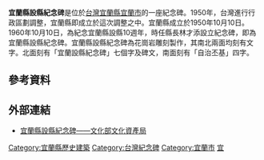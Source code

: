 {{unreferenced|time=2016-01-25T12:26:38+00:00}}
{{TW monument
|name=宜蘭設縣紀念碑
|image=宜蘭縣設縣紀念碑20170827.jpg
|imagename=
|pushpin_map=Taiwan_Yilan
|formername=
|othername=
|class=其他設施
|level=歷史建築
|date=2001年6月29日
|location=宜蘭縣宜蘭市舊城南路南側
|coordinates={{Coord|24.75473|121.75091|display=inline,title|scale:10000}}
|time=1960年
|reg_url=https://nchdb.boch.gov.tw/assets/overview/historicalBuilding/20010629000005
}}

'''宜蘭縣設縣紀念碑'''是位於[[台灣|台灣]][[宜蘭縣|宜蘭縣]][[宜蘭市|宜蘭市]]的一座紀念碑。1950年，台灣進行行政區劃調整，宜蘭縣即成立於這次調整之中。宜蘭縣成立於1950年10月10日。1960年10月10日，為紀念宜蘭縣設縣10週年，時任縣長林才添設立紀念碑，即為宜蘭縣設縣紀念碑。宜蘭縣設縣紀念碑為花崗岩雕刻製作，其南北兩面均刻有文字。北面刻有「宜蘭設縣紀念碑」七個字及碑文，南面刻有「自治丕基」四字。

==參考資料==

==外部連結==
*[https://nchdb.boch.gov.tw/assets/advanceSearch/historicalBuilding/20010629000005 宜蘭縣設縣紀念碑——文化部文化資產局]{{Wayback|url=https://nchdb.boch.gov.tw/assets/advanceSearch/historicalBuilding/20010629000005 |date=20190428184147 }}

{{宜蘭縣文化資產}}
[[Category:宜蘭縣歷史建築|Category:宜蘭縣歷史建築]]
[[Category:台灣紀念碑|Category:台灣紀念碑]]
[[Category:宜蘭市|Category:宜蘭市]]
[[Category:臺灣戰後時期的有形文化資產|宜]]